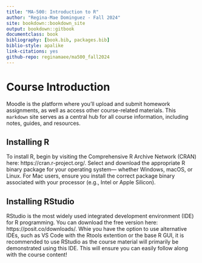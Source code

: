 ```yaml
--- 
title: "MA-500: Introduction to R"
author: "Regina-Mae Dominguez - Fall 2024"
site: bookdown::bookdown_site
output: bookdown::gitbook
documentclass: book
bibliography: [book.bib, packages.bib]
biblio-style: apalike
link-citations: yes
github-repo: reginamaee/ma500_fall2024
---
```


# Course Introduction {-}

Moodle is the platform where you'll upload and submit homework assignments, as well as access other course-related materials. This `markdown` site serves as a central hub for all course information, including notes, guides, and resources.

## Installing R {-}

To install R, begin by visiting the Comprehensive R Archive Network (CRAN) here: https://cran.r-project.org/. Select and download the appropriate R binary package for your operating system— whether Windows, macOS, or Linux.  For Mac users, ensure you install the correct package binary associated with your processor (e.g., Intel or Apple Silicon). 

## Installing RStudio {-}

RStudio is the most widely used integrated development environment (IDE) for R programming. You can download the free version here: https://posit.co/downloads/. Whie you have the option to use alternative IDEs, such as VS Code with the Rtools extention or the base R GUI, it is recommended to use RStudio as the course material will primarily be demonstrated using this IDE. This will ensure you can easily follow along with the course content! 

